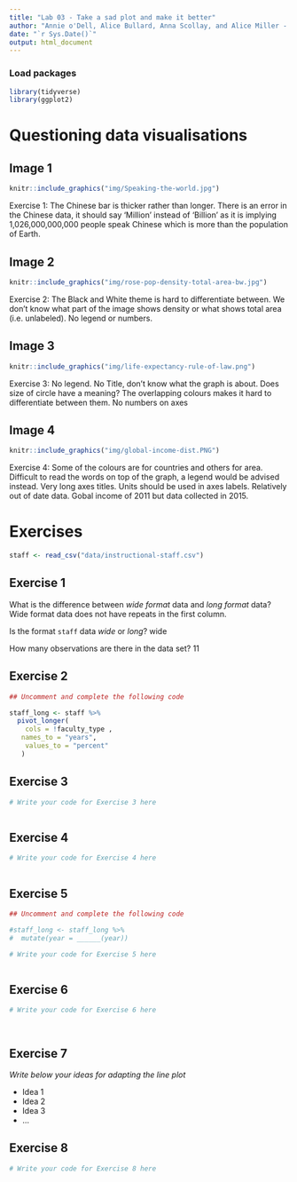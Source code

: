 ```yaml
---
title: "Lab 03 - Take a sad plot and make it better"
author: "Annie o'Dell, Alice Bullard, Anna Scollay, and Alice Miller - A-TEAM"
date: "`r Sys.Date()`"
output: html_document
---
```


### Load packages

```r
library(tidyverse)
library(ggplot2)
```


# Questioning data visualisations

## Image 1

```r
knitr::include_graphics("img/Speaking-the-world.jpg")
```

Exercise 1: 
The Chinese bar is thicker rather than longer.
There is an error in the Chinese data, it should say 'Million' instead of 'Billion' as it is implying 1,026,000,000,000 people speak Chinese which is more than the population of Earth.

## Image 2

```r
knitr::include_graphics("img/rose-pop-density-total-area-bw.jpg")
```

Exercise 2:
The Black and White theme is hard to differentiate between.
We don't know what part of the image shows density or what shows total area (i.e. unlabeled).
No legend or numbers.

## Image 3

```r
knitr::include_graphics("img/life-expectancy-rule-of-law.png")
```

Exercise 3:
No legend.
No Title, don't know what the graph is about.
Does size of circle have a meaning?
The overlapping colours makes it hard to differentiate between them. 
No numbers on axes

## Image 4

```r
knitr::include_graphics("img/global-income-dist.PNG")
```

Exercise 4:
Some of the colours are for countries and others for area.
Difficult to read the words on top of the graph, a legend would be advised instead. 
Very long axes titles.
Units should be used in axes labels. 
Relatively out of date data.
Gobal income of 2011 but data collected in 2015.

# Exercises

```r
staff <- read_csv("data/instructional-staff.csv")
```


## Exercise 1

What is the difference between *wide format* data and *long format* data?
Wide format data does not have repeats in the first column.

Is the format `staff` data *wide* or *long*?
wide

How many observations are there in the data set?
11



## Exercise 2

```r
## Uncomment and complete the following code

staff_long <- staff %>%
  pivot_longer(
    cols = !faculty_type , 
   names_to = "years",
    values_to = "percent"
   )

```


## Exercise 3

```r
# Write your code for Exercise 3 here



```

## Exercise 4

```r
# Write your code for Exercise 4 here



```

## Exercise 5

```r
## Uncomment and complete the following code

#staff_long <- staff_long %>%
#  mutate(year = ______(year))
```


```r
# Write your code for Exercise 5 here



```

## Exercise 6

```r
# Write your code for Exercise 6 here




```

## Exercise 7

_Write below your ideas for adapting the line plot_

* Idea 1
* Idea 2
* Idea 3
* ...


## Exercise 8

```r
# Write your code for Exercise 8 here



```

